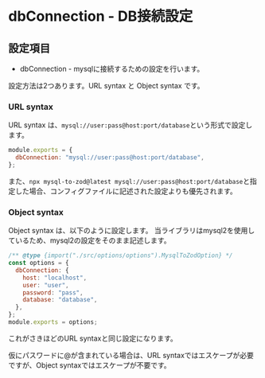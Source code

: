 # dbConnection - DB接続設定

## 設定項目

- dbConnection - mysqlに接続するための設定を行います。

設定方法は2つあります。URL syntax と Object syntax です。

### URL syntax

URL syntax は、`mysql://user:pass@host:port/database`という形式で設定します。

```js
module.exports = {
  dbConnection: "mysql://user:pass@host:port/database",
};
```

また、`npx mysql-to-zod@latest mysql://user:pass@host:port/database`と指定した場合、コンフィグファイルに記述された設定よりも優先されます。

### Object syntax

Object syntax は、以下のように設定します。
当ライブラリはmysql2を使用しているため、mysql2の設定をそのまま記述します。

```js
/** @type {import("./src/options/options").MysqlToZodOption} */
const options = {
  dbConnection: {
    host: "localhost",
    user: "user",
    password: "pass",
    database: "database",
  },
};
module.exports = options;
```

これがさきほどのURL syntaxと同じ設定になります。

仮にパスワードに@が含まれている場合は、URL syntaxではエスケープが必要ですが、Object syntaxではエスケープが不要です。
